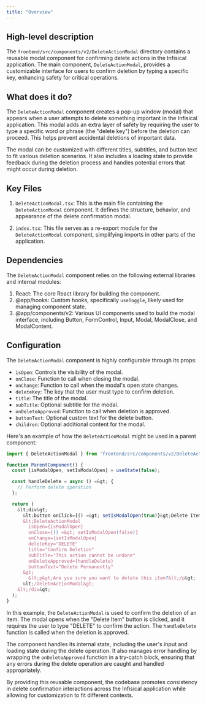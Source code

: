 ```yaml
---
title: "Overview"
---
```


## High-level description
The `frontend/src/components/v2/DeleteActionModal` directory contains a reusable modal component for confirming delete actions in the Infisical application. The main component, `DeleteActionModal`, provides a customizable interface for users to confirm deletion by typing a specific key, enhancing safety for critical operations.

## What does it do?
The `DeleteActionModal` component creates a pop-up window (modal) that appears when a user attempts to delete something important in the Infisical application. This modal adds an extra layer of safety by requiring the user to type a specific word or phrase (the "delete key") before the deletion can proceed. This helps prevent accidental deletions of important data.

The modal can be customized with different titles, subtitles, and button text to fit various deletion scenarios. It also includes a loading state to provide feedback during the deletion process and handles potential errors that might occur during deletion.

## Key Files

1. `DeleteActionModal.tsx`: This is the main file containing the `DeleteActionModal` component. It defines the structure, behavior, and appearance of the delete confirmation modal.

2. `index.tsx`: This file serves as a re-export module for the `DeleteActionModal` component, simplifying imports in other parts of the application.

## Dependencies
The `DeleteActionModal` component relies on the following external libraries and internal modules:

1. React: The core React library for building the component.
2. @app/hooks: Custom hooks, specifically `useToggle`, likely used for managing component state.
3. @app/components/v2: Various UI components used to build the modal interface, including Button, FormControl, Input, Modal, ModalClose, and ModalContent.

## Configuration
The `DeleteActionModal` component is highly configurable through its props:

- `isOpen`: Controls the visibility of the modal.
- `onClose`: Function to call when closing the modal.
- `onChange`: Function to call when the modal's open state changes.
- `deleteKey`: The key that the user must type to confirm deletion.
- `title`: The title of the modal.
- `subTitle`: Optional subtitle for the modal.
- `onDeleteApproved`: Function to call when deletion is approved.
- `buttonText`: Optional custom text for the delete button.
- `children`: Optional additional content for the modal.

Here's an example of how the `DeleteActionModal` might be used in a parent component:

```jsx
import { DeleteActionModal } from 'frontend/src/components/v2/DeleteActionModal';

function ParentComponent() {
  const [isModalOpen, setIsModalOpen] = useState(false);

  const handleDelete = async () =&gt; {
    // Perform delete operation
  };

  return (
    &lt;div&gt;
      &lt;button onClick={() =&gt; setIsModalOpen(true)}&gt;Delete Item&lt;/button&gt;
      &lt;DeleteActionModal
        isOpen={isModalOpen}
        onClose={() =&gt; setIsModalOpen(false)}
        onChange={setIsModalOpen}
        deleteKey="DELETE"
        title="Confirm Deletion"
        subTitle="This action cannot be undone"
        onDeleteApproved={handleDelete}
        buttonText="Delete Permanently"
      &gt;
        &lt;p&gt;Are you sure you want to delete this item?&lt;/p&gt;
      &lt;/DeleteActionModal&gt;
    &lt;/div&gt;
  );
}
```

In this example, the `DeleteActionModal` is used to confirm the deletion of an item. The modal opens when the "Delete Item" button is clicked, and it requires the user to type "DELETE" to confirm the action. The `handleDelete` function is called when the deletion is approved.

The component handles its internal state, including the user's input and loading state during the delete operation. It also manages error handling by wrapping the `onDeleteApproved` function in a try-catch block, ensuring that any errors during the delete operation are caught and handled appropriately.

By providing this reusable component, the codebase promotes consistency in delete confirmation interactions across the Infisical application while allowing for customization to fit different contexts.